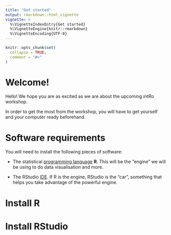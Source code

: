 ```yaml
---
title: "Get started"
output: rmarkdown::html_vignette
vignette: >
  %\VignetteIndexEntry{Get started}
  %\VignetteEngine{knitr::rmarkdown}
  %\VignetteEncoding{UTF-8}
---
```


```r
knitr::opts_chunk$set(
  collapse = TRUE,
  comment = "#>"
)
```

# Welcome!

Hello! We hope you are as excited as we are about the upcoming *intRo* workshop.

In order to get the most from the workshop, you will have to get yourself and your computer ready beforehand.

# Software requirements

You will need to install the following pieces of software:

- The statistical [programming language](https://www.codecademy.com/resources/blog/programming-languages/) **R**. This will be the "engine" we will be using to do data visualisation and more.

- The RStudio [IDE](https://www.codecademy.com/articles/what-is-an-ide). If R is the engine, RStudio is the "car", something that helps you take advantage of the powerful engine.

# Install R



# Install RStudio

